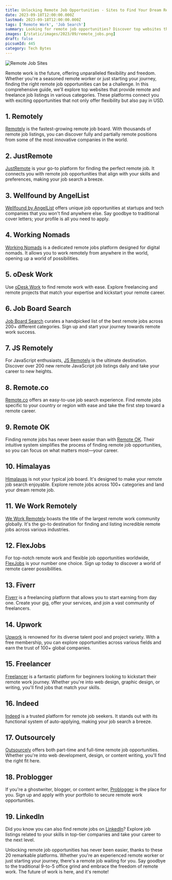 ```yaml
---
title: Unlocking Remote Job Opportunities - Sites to Find Your Dream Remote Job
date: 2023-09-18T12:00:00.000Z
lastmod: 2023-09-18T12:00:00.000Z
tags: ['Remote Work', 'Job Search']
summary: Looking for remote job opportunities? Discover top websites that offer remote and freelance job listings in various categories. Say goodbye to the traditional office grind and embrace the freedom of remote work.
images: [/static/images/2023/09/remote_jobs.png]
draft: false
picsumId: 445
category: Tech Bytes
---
```


![Remote Job Sites](/static/images/2023/09/remote_jobs.png)

Remote work is the future, offering unparalleled flexibility and freedom. Whether you're a seasoned remote worker or just starting your journey, finding the right remote job opportunities can be a challenge. In this comprehensive guide, we'll explore top websites that provide remote and freelance job listings in various categories. These platforms connect you with exciting opportunities that not only offer flexibility but also pay in USD.

## 1. Remotely

[Remotely](https://tryremotely.com) is the fastest-growing remote job board. With thousands of remote job listings, you can discover fully and partially remote positions from some of the most innovative companies in the world.

## 2. JustRemote

[JustRemote](https://justremote.co) is your go-to platform for finding the perfect remote job. It connects you with remote job opportunities that align with your skills and preferences, making your job search a breeze.

## 3. Wellfound by AngelList

[Wellfound by AngelList](https://angel.co) offers unique job opportunities at startups and tech companies that you won't find anywhere else. Say goodbye to traditional cover letters; your profile is all you need to apply.

## 4. Working Nomads

[Working Nomads](https://workingnomads.com/jobs) is a dedicated remote jobs platform designed for digital nomads. It allows you to work remotely from anywhere in the world, opening up a world of possibilities.

## 5. oDesk Work

Use [oDesk Work](https://odeskwork.com) to find remote work with ease. Explore freelancing and remote projects that match your expertise and kickstart your remote career.

## 6. Job Board Search

[Job Board Search](https://jobboardsearch.com) curates a handpicked list of the best remote jobs across 200+ different categories. Sign up and start your journey towards remote work success.

## 7. JS Remotely

For JavaScript enthusiasts, [JS Remotely](https://jsremotely.com) is the ultimate destination. Discover over 200 new remote JavaScript job listings daily and take your career to new heights.

## 8. Remote.co

[Remote.co](https://remote.co) offers an easy-to-use job search experience. Find remote jobs specific to your country or region with ease and take the first step toward a remote career.

## 9. Remote OK

Finding remote jobs has never been easier than with [Remote OK](https://remoteok.com). Their intuitive system simplifies the process of finding remote job opportunities, so you can focus on what matters most—your career.

## 10. Himalayas

[Himalayas](https://himalayas.app) is not your typical job board. It's designed to make your remote job search enjoyable. Explore remote jobs across 100+ categories and land your dream remote job.

## 11. We Work Remotely

[We Work Remotely](https://weworkremotely.com) boasts the title of the largest remote work community globally. It's the go-to destination for finding and listing incredible remote jobs across various industries.

## 12. FlexJobs

For top-notch remote work and flexible job opportunities worldwide, [FlexJobs](https://flexjobs.com) is your number one choice. Sign up today to discover a world of remote career possibilities.

## 13. Fiverr

[Fiverr](https://fiverr.com) is a freelancing platform that allows you to start earning from day one. Create your gig, offer your services, and join a vast community of freelancers.

## 14. Upwork

[Upwork](https://upwork.com) is renowned for its diverse talent pool and project variety. With a free membership, you can explore opportunities across various fields and earn the trust of 100+ global companies.

## 15. Freelancer

[Freelancer](https://freelancer.in) is a fantastic platform for beginners looking to kickstart their remote work journey. Whether you're into web design, graphic design, or writing, you'll find jobs that match your skills.

## 16. Indeed

[Indeed](https://in.indeed.com) is a trusted platform for remote job seekers. It stands out with its functional system of auto-applying, making your job search a breeze.

## 17. Outsourcely

[Outsourcely](https://outsourcely.com) offers both part-time and full-time remote job opportunities. Whether you're into web development, design, or content writing, you'll find the right fit here.

## 18. Problogger

If you're a ghostwriter, blogger, or content writer, [Problogger](https://problogger.com) is the place for you. Sign up and apply with your portfolio to secure remote work opportunities.

## 19. LinkedIn

Did you know you can also find remote jobs on [LinkedIn](https://linkedin.com)? Explore job listings related to your skills in top-tier companies and take your career to the next level.

Unlocking remote job opportunities has never been easier, thanks to these 20 remarkable platforms. Whether you're an experienced remote worker or just starting your journey, there's a remote job waiting for you. Say goodbye to the traditional 9-to-5 office grind and embrace the freedom of remote work. The future of work is here, and it's remote!
